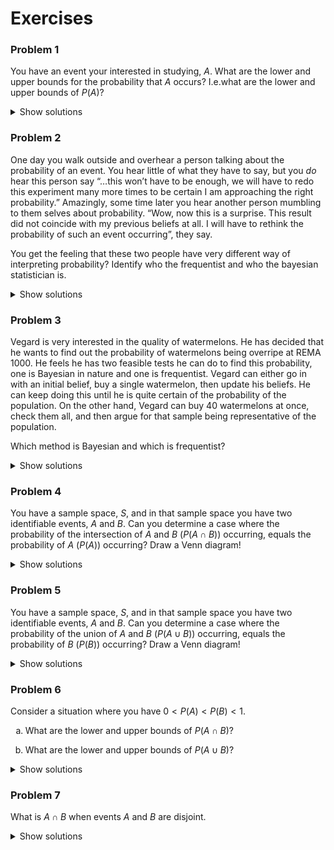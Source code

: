 # Exercises


### Problem 1

You have an event your interested in studying, $A$. What are the lower and upper bounds for the probability that $A$ occurs? I.e.what are the lower and upper bounds of $P(A)$?

<details>

<summary>Show solutions</summary>

By the definition of the probability of an event we know that it's bounded both from above and below. The upper bound being that $A$ is guaranteed, and the lower bound being that it is impossible. We represent this on the interval $[0,1]$. I.e. we know that the probability of even t $A$ occurring is between $0$ and $1$. More compact $P(A)\in[0,1]$

</details>

### Problem 2

One day you walk outside and overhear a person talking about the probability of an event. You hear little of what they have to say, but you *do* hear this person say "...this won't have to be enough, we will have to redo this experiment many more times to be certain I am approaching the right probability." Amazingly, some time later you hear another person mumbling to them selves about probability. "Wow, now this is a surprise. This result did not coincide with my previous beliefs at all. I will have to rethink the probability of such an event occurring", they say.

You get the feeling that these two people have very different way of interpreting probability? Identify who the frequentist and who the bayesian statistician is.

<details>

<summary>Show solutions</summary>

Here, person 1 is using frequentistic methods. Person 1's focus is entirely on getting in as many independent trials as possible to get a clear image of the probability of an event. Person 2 on the other hand has a completely different view. Person 2 obviously had an *initial belief* about the probability of an event, but after seeing a surprising result they were determined to *update* their beliefs about the probability of this event.

</details>

### Problem 3

Vegard is very interested in the quality of watermelons. He has decided that he wants to find out the probability of watermelons being overripe at REMA 1000. He feels he has two feasible tests he can do to find this probability, one is Bayesian in nature and one is frequentist. Vegard can either go in with an initial belief, buy a single watermelon, then update his beliefs. He can keep doing this until he is quite certain of the probability of the population. On the other hand, Vegard can buy 40 watermelons at once, check them all, and then argue for that sample being representative of the population.

Which method is Bayesian and which is frequentist?

<details>

<summary>Show solutions</summary>

The first option here is Bayesian. Vegard has an initial belief on the probability of the watermelons being overripe, and then he iterates and tries to make that more exact by checking one watermelon at the time.

The second option is a very typical frequentist test. From the whole population, a decent chunk is tested at once, in hope that it's a representative sample. In the representative sample overripe watermelons should have the same relative frequency as in the entire population.

</details>

### Problem 4

You have a sample space, $S$, and in that sample space you have two identifiable events, $A$ and $B$. Can you determine a case where the probability of the intersection of $A$ and $B$ ($P(A\cap B)$) occurring, equals the probability of $A$ ($P(A)$) occurring? Draw a Venn diagram!

<details>

<summary>Show solutions</summary>

Recall that the intersection of two events is when **they both** occur. I.e. for us to be in the intersection in a Venn diagram, both shapes have to cover the same area. There are infinitely variations here, but the important part is that $A$ must be **contained** within $B$. When this is the case, all of A will be intersected by $B$ (we say that $A$ is a *subset* of $B$, and the notation is $A\subseteq B$). In this case we get: $$P(A\cap B)=P(A)$$

</details>

### Problem 5

You have a sample space, $S$, and in that sample space you have two identifiable events, $A$ and $B$. Can you determine a case where the probability of the union of $A$ and $B$ ($P(A\cup B)$) occurring, equals the probability of $B$ ($P(B)$) occurring? Draw a Venn diagram!

<details>

<summary>Show solutions</summary>

Recall that the union of two events is when **either one or both** events occur. This means that all area covered by either $A$ or $B$ will be part of the union. We now want the probability of the union occurring to equal the probability of $B$ occurring. Since all area covered by either $A$ or $B$ is part of the union, we can have no excess are beyond $B$, i.e. $A$ should once again be a subset of $B$ ($A\subseteq B$). If this is the case we get: $$P(A\cup B)=P(B).$$

</details>

### Problem 6

Consider a situation where you have $0<P(A)<P(B)<1$.

a)  What are the lower and upper bounds of $P(A\cap B)$?

b)  What are the lower and upper bounds of $P(A\cup B)$?

<details>

<summary>Show solutions</summary>

a)  The intersection tells us that both $A$ and $B$ have to occur, and as such, we the *lower* one of the two gives us an upper bound, as the one event cant intersect with more than the cases where it itself occurs (draw a Venn diagram to confirm). We know nothing as to whether or not $A$ and $B$ are disjoint, and as this is still a possibility we may not have an intersection, this makes $0$ our lower bound. I.e.
$$P(A\cap B)\in[0, P(A)]$$ 

b) The union tells us that either $A$ or $B$ or both occurs. As all events where either one or both occurs, the unions lower bound is given by the *higher* of the two probabilities. We could also be in a situation where $A\cup B$ cover the whole sample space $S$, and in such a case we would have an upper bound of 1. I.e:
$$P(A\cup B)\in[P(B),1]$$

</details>

### Problem 7

What is $A\cap B$ when events $A$ and $B$ are disjoint.

<details>

<summary>Show solutions</summary>

When the two events $A$ and $B$ are disjoint, there are no possible situation that would fit into the intersection $A \cap B$. In set notation we would write: $$A\cap B=\emptyset$$ where $\emptyset$ is called the empty set and denotes a set with no elements.

</details>
